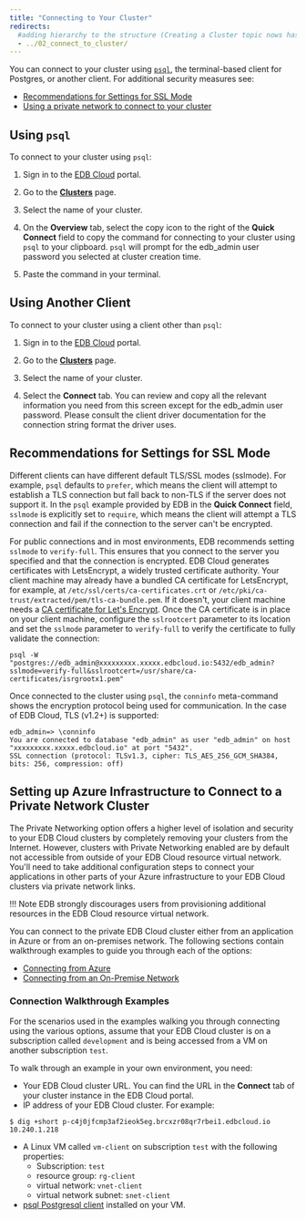 ```yaml
---
title: "Connecting to Your Cluster"
redirects:
  #adding hierarchy to the structure (Creating a Cluster topic nows has a child topic) so created a folder and moved the contents from 03_create_cluster to index.mdx
  - ../02_connect_to_cluster/
---
```


You can connect to your cluster using [`psql`](http://postgresguide.com/utilities/psql.html), the terminal-based client for Postgres, or another client. For additional security measures see:
- [Recommendations for Settings for SSL Mode](#recommended-settings-for-ssl-mode) 
- [Using a private network to connect to your cluster](#setting-up-azure-infrastructure-to-connect-to-a-private-network-cluster)

## Using `psql`
To connect to your cluster using `psql`:
1. Sign in to the [EDB Cloud](https://portal.edbcloud.com) portal.

1. Go to the [**Clusters**](https://portal.edbcloud.com/clusters) page.

3. Select the name of your cluster.
4. On the **Overview** tab, select the copy icon to the right of the **Quick Connect** field to copy the command for connecting to your cluster using `psql` to your clipboard. `psql` will prompt for the edb_admin user password you selected at cluster creation time.
5. Paste the command in your terminal.

## Using Another Client
To connect to your cluster using a client other than `psql`:
1. Sign in to the [EDB Cloud](https://portal.edbcloud.com) portal.

1. Go to the [**Clusters**](https://portal.edbcloud.com/clusters) page.

2. Select the name of your cluster.
3. Select the **Connect** tab. You can review and copy all the relevant information you need from this screen except for the edb_admin user password. Please consult the client driver documentation for the connection string format the driver uses.

## Recommendations for Settings for SSL Mode

Different clients can have different default TLS/SSL modes (sslmode). For example, `psql` defaults to `prefer`, which means the client will attempt to establish a TLS connection but fall back to non-TLS if the server does not support it. In the `psql` example provided by EDB in the **Quick Connect** field, `sslmode` is explicitly set to `require`, which means the client will attempt a TLS connection and fail if the connection to the server can't be encrypted.

For public connections and in most environments, EDB recommends setting `sslmode` to `verify-full`. This ensures that you connect to the server you specified and that the connection is encrypted. EDB Cloud generates certificates with LetsEncrypt, a widely trusted certificate authority. Your client machine may already have a bundled CA certificate for LetsEncrypt, for example, at `/etc/ssl/certs/ca-certificates.crt` or `/etc/pki/ca-trust/extracted/pem/tls-ca-bundle.pem`. If it doesn't, your client machine needs a [CA certificate for Let's Encrypt](https://letsencrypt.org/certificates/). Once the CA certificate is in place on your client machine, configure the `sslrootcert` parameter to its location and set the `sslmode` parameter to `verify-full` to verify the certificate to fully validate the connection:

```
psql -W "postgres://edb_admin@xxxxxxxxx.xxxxx.edbcloud.io:5432/edb_admin?sslmode=verify-full&sslrootcert=/usr/share/ca-certificates/isrgrootx1.pem"
```

Once connected to the cluster using `psql`, the `conninfo` meta-command shows the encryption protocol being used for communication. In the case of EDB Cloud,  TLS (v1.2+) is supported:

```
edb_admin=> \conninfo
You are connected to database "edb_admin" as user "edb_admin" on host "xxxxxxxxx.xxxxx.edbcloud.io" at port "5432".
SSL connection (protocol: TLSv1.3, cipher: TLS_AES_256_GCM_SHA384, bits: 256, compression: off)
```

## Setting up Azure Infrastructure to Connect to a Private Network Cluster

The Private Networking option offers a higher level of isolation and security to your EDB Cloud clusters by completely removing your clusters from the Internet. However, clusters with Private Networking enabled are by default not accessible from outside of your EDB Cloud resource virtual network. You'll need to take additional configuration steps to connect your applications in other parts of your Azure infrastructure to your EDB Cloud clusters via private network links.

!!! Note
    EDB strongly discourages users from provisioning additional resources in the EDB Cloud resource virtual network.

You can connect to the private EDB Cloud cluster either from an application in Azure 
or from an on-premises network. The following sections contain walkthrough examples to guide you through each of the options:

- [Connecting from Azure](01_connecting_from_azure)
- [Connecting from an On-Premise Network](02_connect_on_premises)

### Connection Walkthrough Examples

For the scenarios used in the examples walking you through connecting using the various options, assume that your EDB Cloud cluster is on a subscription called `development` and is being accessed from a VM on another subscription `test`.

To walk through an example in your own environment, you need: 
 - Your EDB Cloud cluster URL. You can find the URL in the **Connect** tab of your cluster instance in the EDB Cloud portal.
 -  IP address of your EDB Cloud cluster. For example:
   ```
  $ dig +short p-c4j0jfcmp3af2ieok5eg.brcxzr08qr7rbei1.edbcloud.io 
  10.240.1.218
 ```
 -  A Linux VM called `vm-client` on subscription `test` with the following properties:
    -   Subscription: `test`
    -   resource group: `rg-client`
    -   virtual network: `vnet-client`
    -   virtual network subnet: `snet-client`
 - [psql Postgresql client](https://www.postgresql.org/download/) installed on your VM.